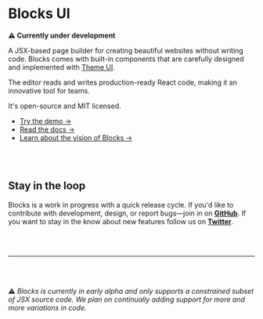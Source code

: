 
# Blocks UI

**⚠️ Currently under development**

A JSX-based page builder for creating beautiful websites without writing
code. Blocks comes with built-in components that are carefully designed
and implemented with [Theme UI](https://theme-ui.com).

The editor reads and writes production-ready React code, making it an
innovative tool for teams.

It's open-source and MIT licensed.

- [Try the demo &rarr;](/demo)
- [Read the docs &rarr;](/docs)
- [Learn about the vision of Blocks &rarr;](/vision)

<br /><br />

## Stay in the loop

Blocks is a work in progress with a quick release cycle. If you'd like to contribute
with development, design, or report bugs&mdash;join in on
**[GitHub](https://github.com/blocks)**.
If you want to stay in the know about new features follow us on
**[Twitter](https://twitter.com/blocks_ui)**.

<br /><br />

---

<br /><br />

<p style={{ color: '#444', fontSize: 16 }}>
<b>⚠️</b>
<em style={{ marginLeft: 8 }}>
Blocks is currently in early alpha and only supports a constrained
subset of JSX source code. We plan on continually adding support for
more and more variations in code.
</em>
</p>
